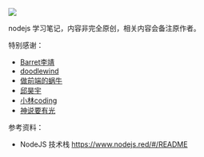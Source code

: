 ![](https://www.persistent.com/wp-content/uploads/2016/02/blog-banner-Is-your-Node.js-application-production-ready-scaled.jpg)

nodejs 学习笔记，内容非完全原创，相关内容会备注原作者。

特别感谢：
- [Barret李靖](https://github.com/barretlee)
- [doodlewind](https://www.zhihu.com/people/doodlewind)
- [做前端的蜗牛](https://space.bilibili.com/486675132)
- [邱昊宇](https://www.zhihu.com/people/timothyqiu)
- [小林coding](https://xiaolincoding.com/)
- [神说要有光](https://www.zhihu.com/people/di-xu-guang-50)

参考资料：
- NodeJS 技术栈 https://www.nodejs.red/#/README